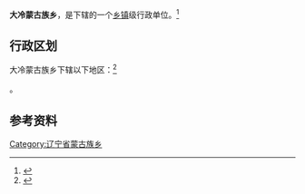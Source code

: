 {{中国乡级行政区|21/09/22/211/000}}

'''大冷蒙古族乡'''，是{{PRC admin/fullname|21/09/22/211/000|3}}下辖的一个[[乡镇|乡镇]]级行政单位。<ref>{{PRC admin/ref sgc|{{PRC admin/parent|21/09/22/211/000}}}}</ref>

== 行政区划 ==

大冷蒙古族乡下辖以下地区：<ref>{{PRC admin/ref sgc|21/09/22/211/000}}</ref>

{{PRC admin/children|21/09/22/211/000}}。

== 参考资料 ==

{{reflist}}

{{辽宁行政区划小作品}}
{{PRC admin/navcat|21/09/22/211/000}}
[[Category:辽宁省蒙古族乡|Category:辽宁省蒙古族乡]]